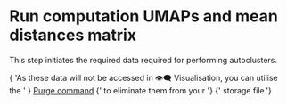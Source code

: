 
# Run computation UMAPs and mean distances matrix

This step initiates the required data required for performing autoclusters.

<p>
  {
    'As these data will not be accessed in 👁️‍🗨️ Visualisation, you can utilise the '
  }
  <a href={'./purge-computation'}>Purge command</a>
  {' to eliminate them from your '}
  <StorageIcon />
  {' storage file.'}
</p>
